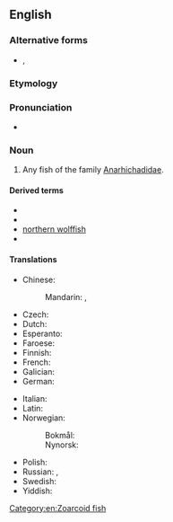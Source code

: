{{also|wolfish|wolf-fish}}

==English==

===Alternative forms===
* {{l|en|wolf-fish}}, {{l|en|wolf fish}}

===Etymology===
{{compound|en|wolf|fish}}

===Pronunciation===
* {{IPA|en|/ˈwʊlfˌfɪʃ/}}

===Noun===
{{en-noun|es|wolffish}}

# Any fish of the family [[Anarhichadidae]].

====Derived terms====
* {{vern|Atlantic wolffish}}
* {{vern|Bering wolffish}}
* [[northern wolffish]]
* {{l|en|spotted wolffish}}

====Translations====
{{trans-top|fish}}
* Chinese:
*: Mandarin: {{t|cmn|狼魚|sc=Hani}}, {{t|cmn|狼鱼|tr=lángyú|sc=Hani}}
* Czech: {{t+|cs|vlkouš|m}}
* Dutch: {{t+|nl|zeewolf|m}}
* Esperanto: {{t|eo|lupfiŝo}}
* Faroese: {{t|fo|steinbítur|m}}
* Finnish: {{t|fi|merikissa}}
* French: {{t|fr|poisson loup|m}}
* Galician: {{t|gl|lorcho|m}}
* German: {{t|de|Seewolf|m}}
{{trans-mid}}
* Italian: {{t|it|pesce lupo|m}}
* Latin: {{t+|la|lupus|m}}
* Norwegian:
*: Bokmål: {{t|no|steinbit|m}}
*: Nynorsk: {{t|nn|steinbit|m}}
* Polish: {{t|pl|zębacz|m}}
* Russian: {{t|ru|полоса́тая зуба́тка|f}}, {{t+|ru|зуба́тка|f}}
* Swedish: {{t|sv|havskattfisk|c}}
* Yiddish: {{t|yi|וואָלף־פֿיש|m}}
{{trans-bottom}}

[[Category:en:Zoarcoid fish]]